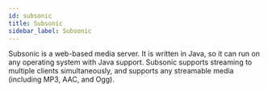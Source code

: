```yaml
---
id: subsonic
title: Subsonic
sidebar_label: Subsonic
---
```


Subsonic is a web-based media server. It is written in Java, so it can run on any operating system with Java support. Subsonic supports streaming to multiple clients simultaneously, and supports any streamable media (including MP3, AAC, and Ogg).